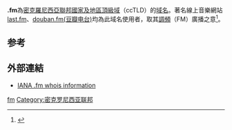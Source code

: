 {{Expand|time=2018-03-29T12:40:26+00:00}}
'''.fm'''為[[密克羅尼西亞聯邦|密克羅尼西亞聯邦]][[國家及地區頂級域|國家及地區頂級域]]（ccTLD）的[[域名|域名]]。著名線上音樂網站[[last.fm|last.fm]]、[[豆瓣|douban.fm(豆瓣电台)]]均為此域名使用者，取其[[調頻|調頻]]（FM）廣播之意<ref>{{Cite book|title=网页设计与制作教程 第3版|last=杨选辉编著|first=|publisher=北京：清华大学出版社|year=2014年9月|isbn=978-7-302-36432-0|location=|pages=15}}</ref>。

== 参考 ==
{{reflist}}

== 外部連結 ==
* [http://www.iana.org/root-whois/fm.htm IANA .fm whois information]{{Wayback|url=http://www.iana.org/root-whois/fm.htm |date=20071011004806 }}

{{网络小作品}}

{{CcTLD}}

[[Category:國家及地區頂級域|fm]]
[[Category:密克罗尼西亚联邦|Category:密克罗尼西亚联邦]]